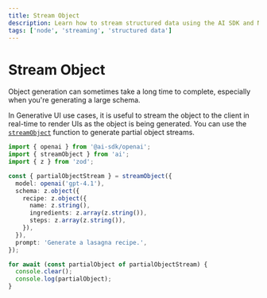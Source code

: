 ---
title: Stream Object
description: Learn how to stream structured data using the AI SDK and Node
tags: ['node', 'streaming', 'structured data']
---

# Stream Object

Object generation can sometimes take a long time to complete,
especially when you're generating a large schema.

In Generative UI use cases, it is useful to stream the object to the client in real-time
to render UIs as the object is being generated.
You can use the [`streamObject`](/docs/reference/ai-sdk-core/stream-object) function to generate partial object streams.

```ts file='index.ts'
import { openai } from '@ai-sdk/openai';
import { streamObject } from 'ai';
import { z } from 'zod';

const { partialObjectStream } = streamObject({
  model: openai('gpt-4.1'),
  schema: z.object({
    recipe: z.object({
      name: z.string(),
      ingredients: z.array(z.string()),
      steps: z.array(z.string()),
    }),
  }),
  prompt: 'Generate a lasagna recipe.',
});

for await (const partialObject of partialObjectStream) {
  console.clear();
  console.log(partialObject);
}
```
